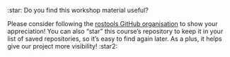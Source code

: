 ::: {.callout-tip appearance="minimal"}
:star: Do you find this workshop material useful?

Please consider following the [rostools GitHub
organisation](https://github.com/rostools) to show your appreciation!
You can also "star" this course's repository to keep it in your list of
saved repositories, so it’s easy to find again later. As a plus, it
helps give our project more visibility! :star2:
:::
